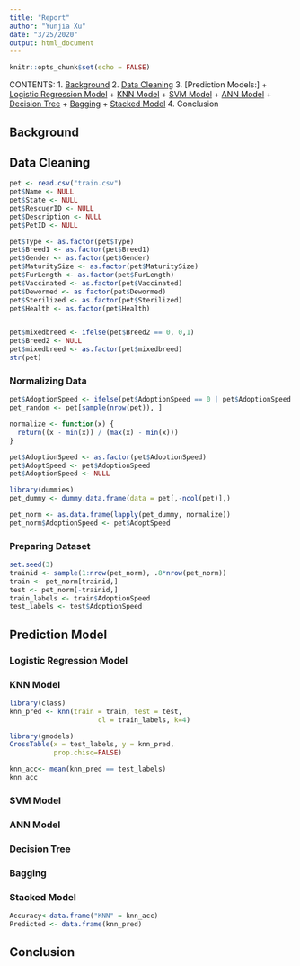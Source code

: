 ```yaml
---
title: "Report"
author: "Yunjia Xu"
date: "3/25/2020"
output: html_document
---
```


```r
knitr::opts_chunk$set(echo = FALSE)
```
CONTENTS:
1. [Background]
2. [Data Cleaning]
3. [Prediction Models:]
    + [Logistic Regression Model]
    + [KNN Model]
    + [SVM Model]
    + [ANN Model]
    + [Decision Tree]
    + [Bagging]
    + [Stacked Model]
4. Conclusion


## Background

## Data Cleaning

```r
pet <- read.csv("train.csv")
pet$Name <- NULL
pet$State <- NULL
pet$RescuerID <- NULL
pet$Description <- NULL
pet$PetID <- NULL

pet$Type <- as.factor(pet$Type)
pet$Breed1 <- as.factor(pet$Breed1)
pet$Gender <- as.factor(pet$Gender)
pet$MaturitySize <- as.factor(pet$MaturitySize)
pet$FurLength <- as.factor(pet$FurLength)
pet$Vaccinated <- as.factor(pet$Vaccinated)
pet$Dewormed <- as.factor(pet$Dewormed)
pet$Sterilized <- as.factor(pet$Sterilized)
pet$Health <- as.factor(pet$Health)


pet$mixedbreed <- ifelse(pet$Breed2 == 0, 0,1)
pet$Breed2 <- NULL
pet$mixedbreed <- as.factor(pet$mixedbreed)
str(pet)

```

### Normalizing Data
```r
pet$AdoptionSpeed <- ifelse(pet$AdoptionSpeed == 0 | pet$AdoptionSpeed == 1 | pet$AdoptionSpeed == 2, 0,1 )
pet_random <- pet[sample(nrow(pet)), ]

normalize <- function(x) { 
  return((x - min(x)) / (max(x) - min(x)))
}

pet$AdoptionSpeed <- as.factor(pet$AdoptionSpeed)
pet$AdoptSpeed <- pet$AdoptionSpeed
pet$AdoptionSpeed <- NULL

library(dummies)
pet_dummy <- dummy.data.frame(data = pet[,-ncol(pet)],)

pet_norm <- as.data.frame(lapply(pet_dummy, normalize))
pet_norm$AdoptionSpeed <- pet$AdoptSpeed
```

### Preparing Dataset

```r
set.seed(3)
trainid <- sample(1:nrow(pet_norm), .8*nrow(pet_norm))
train <- pet_norm[trainid,]
test <- pet_norm[-trainid,]
train_labels <- train$AdoptionSpeed
test_labels <- test$AdoptionSpeed
```

## Prediction Model

### Logistic Regression Model 

### KNN Model

```r
library(class)
knn_pred <- knn(train = train, test = test,
                      cl = train_labels, k=4)
```
```r
library(gmodels)
CrossTable(x = test_labels, y = knn_pred, 
           prop.chisq=FALSE)
```

```r
knn_acc<- mean(knn_pred == test_labels)
knn_acc
```

### SVM Model

### ANN Model

### Decision Tree

### Bagging

### Stacked Model
```r
Accuracy<-data.frame("KNN" = knn_acc)
Predicted <- data.frame(knn_pred)

```



## Conclusion
